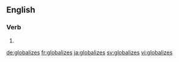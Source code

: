==English==

===Verb===
{{head|en|verb form}}

# {{en-third-person singular of|globalize}}

[[de:globalizes]]
[[fr:globalizes]]
[[ja:globalizes]]
[[sv:globalizes]]
[[vi:globalizes]]